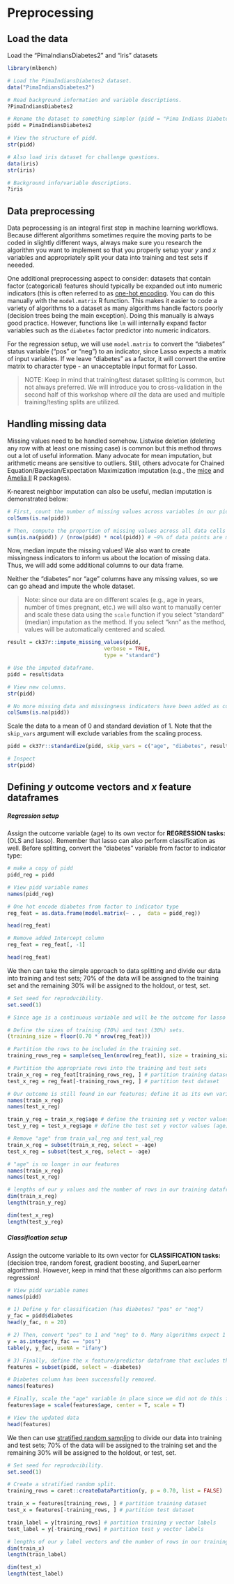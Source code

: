 # Preprocessing

## Load the data
Load the "PimaIndiansDiabetes2" and "iris" datasets

```r
library(mlbench)

# Load the PimaIndiansDiabetes2 dataset.
data("PimaIndiansDiabetes2") 

# Read background information and variable descriptions.
?PimaIndiansDiabetes2

# Rename the dataset to something simpler (pidd = "Pima Indians Diabetes Dataset").
pidd = PimaIndiansDiabetes2 

# View the structure of pidd.
str(pidd) 

# Also load iris dataset for challenge questions.
data(iris)
str(iris)

# Background info/variable descriptions.
?iris
```

## Data preprocessing

Data peprocessing is an integral first step in machine learning workflows. Because different algorithms sometimes require the moving parts to be coded in slightly different ways, always make sure you research the algorithm you want to implement so that you properly setup your *y* and *x* variables and appropriately split your data into training and test sets if neeeded.  

One additional preprocessing aspect to consider: datasets that contain factor (categorical) features should typically be expanded out into numeric indicators (this is often referred to as [one-hot encoding](https://hackernoon.com/what-is-one-hot-encoding-why-and-when-do-you-have-to-use-it-e3c6186d008f). You can do this manually with the `model.matrix` R function. This makes it easier to code a variety of algorithms to a dataset as many algorithms handle factors poorly (decision trees being the main exception). Doing this manually is always good practice. However, functions like `lm` will internally expand factor variables such as the `diabetes` factor predictor into numeric indicators.  

For the regression setup, we will use `model.matrix` to convert the "diabetes" status variable ("pos" or "neg") to an indicator, since Lasso expects a matrix of input variables. If we leave "diabetes" as a factor, it will convert the entire matrix to character type - an unacceptable input format for Lasso. 

> NOTE: Keep in mind that training/test dataset splitting is common, but not always preferred. We will introduce you to cross-validation in the second half of this workshop where _all_ the data are used and multiple training/testing splits are utilized. 

## Handling missing data

Missing values need to be handled somehow. Listwise deletion (deleting any row with at least one missing case) is common but this method throws out a lot of useful information. Many advocate for mean imputation, but arithmetic means are sensitive to outliers. Still, others advocate for Chained Equation/Bayesian/Expectation Maximization imputation (e.g., the [mice](http://www.stefvanbuuren.nl/publications/mice%20in%20r%20-%20draft.pdf) and [Amelia II](https://gking.harvard.edu/amelia) R packages).  

K-nearest neighbor imputation can also be useful, median imputation is demonstrated below:
```r
# First, count the number of missing values across variables in our pidd dataset
colSums(is.na(pidd))

# Then, compute the proportion of missing values across all data cells in pidd
sum(is.na(pidd)) / (nrow(pidd) * ncol(pidd)) # ~9% of data points are missing
```

Now, median impute the missing values! We also want to create missingness indicators to inform us about the location of missing data. Thus, we will add some additional columns to our data frame.  

Neither the "diabetes" nor "age" columns have any missing values, so we can go ahead and impute the whole dataset.  

> Note: since our data are on different scales (e.g., age in years, number of times pregnant, etc.) we will also want to manually center and scale these data using the `scale` function if you select "standard" (median) imputation as the method. If you select "knn" as the method, values will be automatically centered and scaled. 

```r
result = ck37r::impute_missing_values(pidd, 
                               verbose = TRUE,
                               type = "standard")

# Use the imputed dataframe.
pidd = result$data

# View new columns.
str(pidd)

# No more missing data and missingness indicators have been added as columns! 
colSums(is.na(pidd))
```

Scale the data to a mean of 0 and standard deviation of 1. Note that the `skip_vars` argument will exclude variables from the scaling process. 
```r
pidd = ck37r::standardize(pidd, skip_vars = c("age", "diabetes", result$indicators_added))

# Inspect
str(pidd)
```

## Defining *y* outcome vectors and *x* feature dataframes

##### Regression setup

Assign the outcome variable (age) to its own vector for **REGRESSION tasks:** (OLS and lasso). Remember that lasso can also perform classification as well. Before splitting, convert the "diabetes" variable from factor to indicator type:

```r
# make a copy of pidd
pidd_reg = pidd

# View pidd variable names
names(pidd_reg)

# One hot encode diabetes from factor to indicator type
reg_feat = as.data.frame(model.matrix(~ . ,  data = pidd_reg))

head(reg_feat)

# Remove added Intercept column
reg_feat = reg_feat[, -1]

head(reg_feat)
```

We then can take the simple approach to data splitting and divide our data into training and test sets; 70% of the data will be assigned to the training set and the remaining 30% will be assigned to the holdout, or test, set. 
```r
# Set seed for reproducibility.
set.seed(1)

# Since age is a continuous variable and will be the outcome for lasso regression, we will not perform a stratified random split like we will for the classification tasks. Instead, let's randomly assign 70% of the data to the training set and the remaining 30% to the test set.

# Define the sizes of training (70%) and test (30%) sets.
(training_size = floor(0.70 * nrow(reg_feat)))

# Partition the rows to be included in the training set.
training_rows_reg = sample(seq_len(nrow(reg_feat)), size = training_size)

# Partition the appropriate rows into the training and test sets
train_x_reg = reg_feat[training_rows_reg, ] # partition training dataset
test_x_reg = reg_feat[-training_rows_reg, ] # partition test dataset

# Our outcome is still found in our features; define it as its own variable for training and test sets and remove it from our features
names(train_x_reg)
names(test_x_reg)

train_y_reg = train_x_reg$age # define the training set y vector values (age)
test_y_reg = test_x_reg$age # define the test set y vector values (age)

# Remove "age" from train_val_reg and test_val_reg
train_x_reg = subset(train_x_reg, select = -age)
test_x_reg = subset(test_x_reg, select = -age)

# "age" is no longer in our features
names(train_x_reg)
names(test_x_reg)

# lengths of our y values and the number of rows in our training dataframes are the same for both training and test sets!
dim(train_x_reg)
length(train_y_reg)

dim(test_x_reg)
length(test_y_reg)
```

##### Classification setup

Assign the outcome variable to its own vector for **CLASSIFICATION tasks:** (decision tree, random forest, gradient boosting, and SuperLearner algorithms). However, keep in mind that these algorithms can also perform regression!

```r
# View pidd variable names
names(pidd)

# 1) Define y for classification (has diabetes? "pos" or "neg")
y_fac = pidd$diabetes
head(y_fac, n = 20)

# 2) Then, convert "pos" to 1 and "neg" to 0. Many algorithms expect 1's for the positive class and 0's for the negative class.
y = as.integer(y_fac == "pos")
table(y, y_fac, useNA = "ifany")

# 3) Finally, define the x feature/predictor dataframe that excludes the y outcome.
features = subset(pidd, select = -diabetes)

# Diabetes column has been successfully removed.
names(features)

# Finally, scale the "age" variable in place since we did not do this for purposes of regression setup
features$age = scale(features$age, center = T, scale = T)

# View the updated data
head(features)
```

We then can use [stratified random sampling](https://stats.stackexchange.com/questions/250273/benefits-of-stratified-vs-random-sampling-for-generating-training-data-in-classi) to divide our data into training and test sets; 70% of the data will be assigned to the training set and the remaining 30% will be assigned to the holdout, or test, set. 
```r
# Set seed for reproducibility.
set.seed(1)

# Create a stratified random split.
training_rows = caret::createDataPartition(y, p = 0.70, list = FALSE) 

train_x = features[training_rows, ] # partition training dataset
test_x = features[-training_rows, ] # partition test dataset

train_label = y[training_rows] # partition training y vector labels
test_label = y[-training_rows] # partition test y vector labels

# lengths of our y label vectors and the number of rows in our training dataframes are the same for both training and test sets!
dim(train_x)
length(train_label)

dim(test_x)
length(test_label)
```
